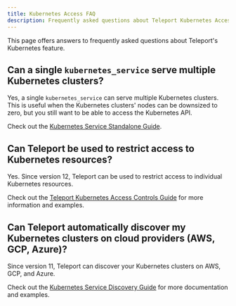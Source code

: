 ```yaml
---
title: Kubernetes Access FAQ
description: Frequently asked questions about Teleport Kubernetes Access
---
```


This page offers answers to frequently asked questions about Teleport's
Kubernetes feature.

## Can a single `kubernetes_service` serve multiple Kubernetes clusters?

Yes, a single `kubernetes_service` can serve multiple Kubernetes clusters. This
is useful when the Kubernetes clusters' nodes can be downsized to zero, but you
still want to be able to access the Kubernetes API.

Check out the
[Kubernetes Service Standalone Guide](./register-clusters/static-kubeconfig.mdx).

## Can Teleport be used to restrict access to Kubernetes resources?

Yes. Since version 12, Teleport can be used to restrict access to individual
Kubernetes resources.

Check out the [Teleport Kubernetes Access Controls Guide](./controls.mdx) for
more information and examples.


## Can Teleport automatically discover my Kubernetes clusters on cloud providers (AWS, GCP, Azure)?

Since version 11, Teleport can discover your Kubernetes clusters on AWS, GCP,
and Azure.

Check out the [Kubernetes Service Discovery Guide](./discovery.mdx) for more
documentation and examples.

